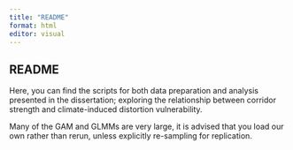 ```yaml
---
title: "README"
format: html
editor: visual
---
```


## README

Here, you can find the scripts for both data preparation and analysis presented in the dissertation; exploring the relationship between corridor strength and climate-induced distortion vulnerability.

Many of the GAM and GLMMs are very large, it is advised that you load our own rather than rerun, unless explicitly re-sampling for replication.

